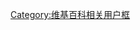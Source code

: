 {{Userbox
|border-c=#20B8BC
|id-c=#20B8BC
|id-fc=#FFFFFF
|id=Sou<br>nd!
|info-s=10
|info-c=#FFFFFF
|info-fc=#000000
|info=[[吹响！上低音号| 該用戶已经<br>挺进了关西大会。]]
}}

<noinclude>[[Category:维基百科相关用户框]]</noinclude>
<includeonly>[[Category:喜歡吹响！上低音号的維基人|{{PAGENAME}}]]</includeonly>